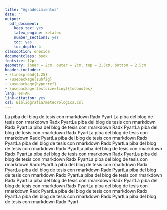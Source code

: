 ```yaml
---
title: "Agradecimientos"
date: ''
output:
  pdf_document:
    keep_tex: yes
    latex_engine: xelatex
    number_sections: yes
    toc: yes
    toc_depth: 4
classoption: oneside
documentclass: book
fontsize: 12pt
geometry: inner = 2cm, outer = 2cm, top = 2.5cm, bottom = 2.5cm
header-includes:
- \linespread{1.25}
- \usepackage{subfig}
- \usepackage{hyperref}
- \usepackage[textsize=tiny]{todonotes}
lang: es-AR
link-citation: yes
csl: Bibliografia/meteorologica.csl
---
```



La piba del blog de tesis con rmarkdown
Radx
Pyart
La piba del blog de tesis con rmarkdown
Radx
PyartLa piba del blog de tesis con rmarkdown
Radx
PyartLa piba del blog de tesis con rmarkdown
Radx
PyartLa piba del blog de tesis con rmarkdown
Radx
PyartLa piba del blog de tesis con rmarkdown
Radx
PyartLa piba del blog de tesis con rmarkdown
Radx
PyartLa piba del blog de tesis con rmarkdown
Radx
PyartLa piba del blog de tesis con rmarkdown
Radx
PyartLa piba del blog de tesis con rmarkdown
Radx
PyartLa piba del blog de tesis con rmarkdown
Radx
PyartLa piba del blog de tesis con rmarkdown
Radx
PyartLa piba del blog de tesis con rmarkdown
Radx
PyartLa piba del blog de tesis con rmarkdown
Radx
PyartLa piba del blog de tesis con rmarkdown
Radx
PyartLa piba del blog de tesis con rmarkdown
Radx
PyartLa piba del blog de tesis con rmarkdown
Radx
PyartLa piba del blog de tesis con rmarkdown
Radx
PyartLa piba del blog de tesis con rmarkdown
Radx
PyartLa piba del blog de tesis con rmarkdown
Radx
PyartLa piba del blog de tesis con rmarkdown
Radx
PyartLa piba del blog de tesis con rmarkdown
Radx
PyartLa piba del blog de tesis con rmarkdown
Radx
Pyart




